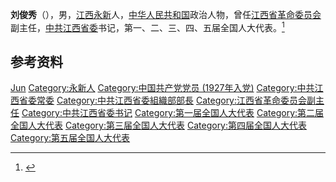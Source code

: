 {{Otheruses|other=名为刘俊秀的其他人物|刘俊秀}}

'''刘俊秀'''（{{bd|1904年|11月21日|1985年|8月|}}），男，[[江西|江西]][[永新县|永新]]人，[[中华人民共和国|中华人民共和国]]政治人物，曾任[[江西省革命委员会|江西省革命委员会]]副主任，[[中共江西省委|中共江西省委]]书记，第一、二、三、四、五届全国人大代表。<ref>{{Cite book|title=中华人民共和国职官志|author=何虎生, 李耀东, 向常福主编|publisher=中国社会出版社|year=2003|isbn=9787800883934|location=北京|pages=}}</ref>

== 参考资料 ==
{{reflist}}

{{中国人物小作品}}

{{Authority control}}
{{DEFAULTSORT:Liu刘}}
[[Category:刘姓|Jun]]
[[Category:永新人|Category:永新人]]
[[Category:中国共产党党员_(1927年入党)|Category:中国共产党党员 (1927年入党)]]
[[Category:中共江西省委常委|Category:中共江西省委常委]]
[[Category:中共江西省委組織部部長|Category:中共江西省委組織部部長]]
[[Category:江西省革命委员会副主任|Category:江西省革命委员会副主任]]
[[Category:中共江西省委书记|Category:中共江西省委书记]]
[[Category:第一届全国人大代表|Category:第一届全国人大代表]]
[[Category:第二届全国人大代表|Category:第二届全国人大代表]]
[[Category:第三届全国人大代表|Category:第三届全国人大代表]]
[[Category:第四届全国人大代表|Category:第四届全国人大代表]]
[[Category:第五届全国人大代表|Category:第五届全国人大代表]]